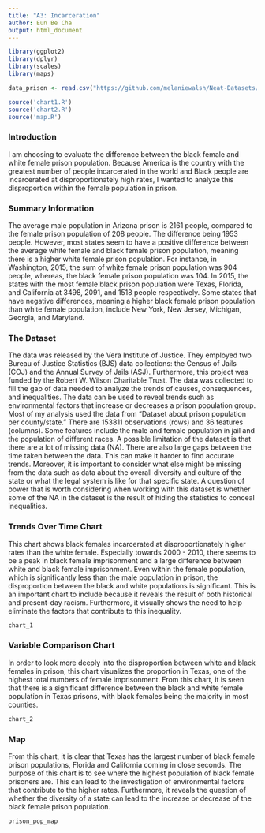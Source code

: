 ```yaml
---
title: "A3: Incarceration"
author: Eun Be Cha
output: html_document
---
```


```r
library(ggplot2)
library(dplyr)
library(scales)
library(maps)

data_prison <- read.csv("https://github.com/melaniewalsh/Neat-Datasets/blob/main/us-prison-pop.csv?raw=true")

source('chart1.R')
source('chart2.R')
source('map.R')

```

### Introduction

I am choosing to evaluate the difference between the black female and white female prison population. Because America is the country with the greatest number of people incarcerated in the world and Black people are incarcerated at disproportionately high rates, I wanted to analyze this disproportion within the female population in prison.

### Summary Information

The average male population in Arizona prison is 2161 people, compared to the female prison population of 208 people. The difference being 1953 people. However, most states seem to have a positive difference between the average white female and black female prison population, meaning there is a higher white female prison population. For instance, in Washington, 2015, the sum of white female prison population was 904 people, whereas, the black female prison population was 104. In 2015, the states with the most female black prison population were Texas, Florida, and California at 3498, 2091, and 1518 people respectively. Some states that have negative differences, meaning a higher black female prison population than white female population, include New York, New Jersey, Michigan, Georgia, and Maryland.

### The Dataset

The data was released by the Vera Institute of Justice. They employed two Bureau of Justice Statistics (BJS) data collections: the Census of Jails (COJ) and the Annual Survey of Jails (ASJ). Furthermore, this project was funded by the Robert W. Wilson Charitable Trust. The data was collected to fill the gap of data needed to analyze the trends of causes, consequences, and inequalities. The data can be used to reveal trends such as environmental factors that increase or decreases a prison population group. Most of my analysis used the data from "Dataset about prison population per county/state." There are 153811 observations (rows) and 36 features (columns). Some features include the male and female population in jail and the population of different races. A possible limitation of the dataset is that there are a lot of missing data (NA). There are also large gaps between the time taken between the data. This can make it harder to find accurate trends. Moreover, it is important to consider what else might be missing from the data such as data about the overall diversity and culture of the state or what the legal system is like for that specific state. A question of power that is worth considering when working with this dataset is whether some of the NA in the dataset is the result of hiding the statistics to conceal inequalities.

### Trends Over Time Chart

This chart shows black females incarcerated at disproportionately higher rates than the white female. Especially towards 2000 - 2010, there seems to be a peak in black female imprisonment and a large difference between white and black female imprisonment. Even within the female population, which is significantly less than the male population in prison, the disproportion between the black and white populations is significant. This is an important chart to include because it reveals the result of both historical and present-day racism. Furthermore, it visually shows the need to help eliminate the factors that contribute to this inequality.

```r
chart_1
```

### Variable Comparison Chart

In order to look more deeply into the disproportion between white and black females in prison, this chart visualizes the proportion in Texas, one of the highest total numbers of female imprisonment. From this chart, it is seen that there is a significant difference between the black and white female population in Texas prisons, with black females being the majority in most counties.

```r
chart_2
```

### Map

From this chart, it is clear that Texas has the largest number of black female prison populations, Florida and California coming in close seconds. The purpose of this chart is to see where the highest population of black female prisoners are. This can lead to the investigation of environmental factors that contribute to the higher rates. Furthermore, it reveals the question of whether the diversity of a state can lead to the increase or decrease of the black female prison population.

```r
prison_pop_map
```
